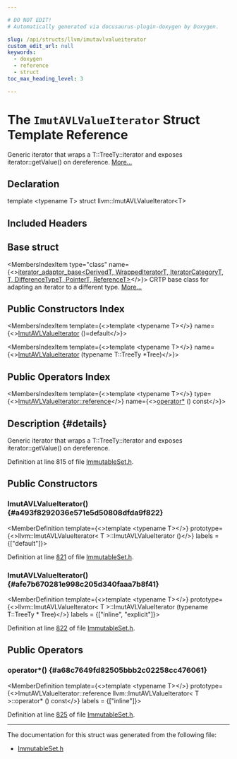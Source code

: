 ```yaml
---

# DO NOT EDIT!
# Automatically generated via docusaurus-plugin-doxygen by Doxygen.

slug: /api/structs/llvm/imutavlvalueiterator
custom_edit_url: null
keywords:
  - doxygen
  - reference
  - struct
toc_max_heading_level: 3

---
```





# The `ImutAVLValueIterator` Struct Template Reference

<DoxygenPage pluginConfig={pluginConfig}>

Generic iterator that wraps a T::TreeTy::iterator and exposes iterator::getValue() on dereference. <a href="#details">More...</a>

## Declaration

<CodeBlock>template &lt;typename T&gt;
struct llvm::ImutAVLValueIterator&lt;T&gt;</CodeBlock>

## Included Headers

<IncludesList>
<IncludesListItem
  filePath="llvm/ADT/ImmutableSet.h"
  permalink="/docs/api/files/include/include/llvm/include/llvm/adt/immutableset-h"
  isLocal="true" />
</IncludesList>

## Base struct

<MembersIndex>

<MembersIndexItem
  type="class"
  name={<><a href="/docs/api/classes/llvm/iterator-adaptor-base">iterator&#95;adaptor&#95;base&lt;DerivedT, WrappedIteratorT, IteratorCategoryT, T, DifferenceTypeT, PointerT, ReferenceT&gt;</a></>}>
CRTP base class for adapting an iterator to a different type. <a href="/docs/api/classes/llvm/iterator-adaptor-base/#details">More...</a>
</MembersIndexItem>

</MembersIndex>

## Public Constructors Index

<MembersIndex>

<MembersIndexItem
  template={<>template &lt;typename T&gt;</>}
  name={<><a href="#a493f8292036e571e5d50808dfda9f822">ImutAVLValueIterator</a> ()=default</>}>
</MembersIndexItem>

<MembersIndexItem
  template={<>template &lt;typename T&gt;</>}
  name={<><a href="#afe7b670281e998c205d340faaa7b8f41">ImutAVLValueIterator</a> (typename T::TreeTy &#42;Tree)</>}>
</MembersIndexItem>

</MembersIndex>

## Public Operators Index

<MembersIndex>

<MembersIndexItem
  template={<>template &lt;typename T&gt;</>}
  type={<><a href="/docs/api/classes/llvm/iterator-facade-base/#a9ac08db5b07aefa9e82e65806804268b">ImutAVLValueIterator::reference</a></>}
  name={<><a href="#a68c7649fd82505bbb2c02258cc476061">operator&#42;</a> () const</>}>
</MembersIndexItem>

</MembersIndex>

## Description {#details}

Generic iterator that wraps a T::TreeTy::iterator and exposes iterator::getValue() on dereference.

Definition at line 815 of file <a href="/docs/api/files/include/include/llvm/include/llvm/adt/immutableset-h">ImmutableSet.h</a>.

<SectionDefinition>

## Public Constructors

### ImutAVLValueIterator() {#a493f8292036e571e5d50808dfda9f822}

<MemberDefinition
  template={<>template &lt;typename T&gt;</>}
  prototype={<>llvm::ImutAVLValueIterator&lt; T &gt;::ImutAVLValueIterator ()</>}
  labels = {["default"]}>

Definition at line <a href="/docs/api/files/include/include/llvm/include/llvm/adt/immutableset-h/#l00821">821</a> of file <a href="/docs/api/files/include/include/llvm/include/llvm/adt/immutableset-h">ImmutableSet.h</a>.
</MemberDefinition>

### ImutAVLValueIterator() {#afe7b670281e998c205d340faaa7b8f41}

<MemberDefinition
  template={<>template &lt;typename T&gt;</>}
  prototype={<>llvm::ImutAVLValueIterator&lt; T &gt;::ImutAVLValueIterator (typename T::TreeTy &#42; Tree)</>}
  labels = {["inline", "explicit"]}>

Definition at line <a href="/docs/api/files/include/include/llvm/include/llvm/adt/immutableset-h/#l00822">822</a> of file <a href="/docs/api/files/include/include/llvm/include/llvm/adt/immutableset-h">ImmutableSet.h</a>.
</MemberDefinition>

</SectionDefinition>

<SectionDefinition>

## Public Operators

### operator&#42;() {#a68c7649fd82505bbb2c02258cc476061}

<MemberDefinition
  template={<>template &lt;typename T&gt;</>}
  prototype={<>ImutAVLValueIterator::reference llvm::ImutAVLValueIterator&lt; T &gt;::operator&#42; () const</>}
  labels = {["inline"]}>

Definition at line <a href="/docs/api/files/include/include/llvm/include/llvm/adt/immutableset-h/#l00825">825</a> of file <a href="/docs/api/files/include/include/llvm/include/llvm/adt/immutableset-h">ImmutableSet.h</a>.
</MemberDefinition>

</SectionDefinition>

<hr/>

The documentation for this struct was generated from the following file:

<ul>
<li><a href="/docs/api/files/include/include/llvm/include/llvm/adt/immutableset-h">ImmutableSet.h</a></li>
</ul>

</DoxygenPage>
